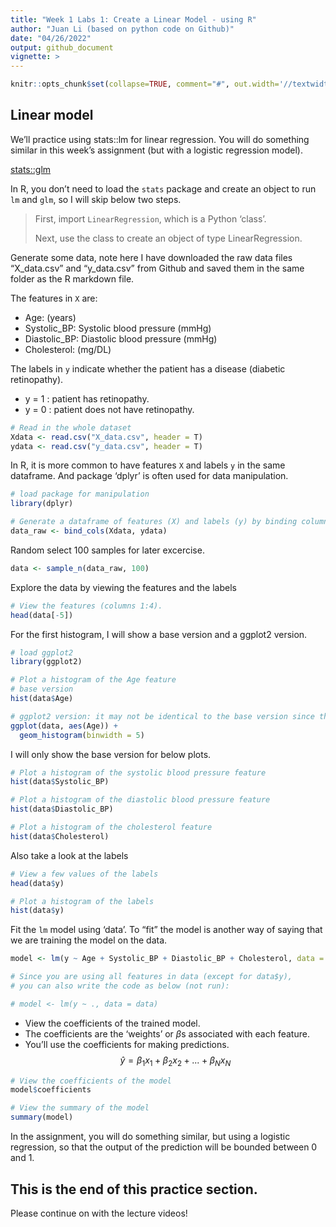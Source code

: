 ```yaml
---
title: "Week 1 Labs 1: Create a Linear Model - using R"
author: "Juan Li (based on python code on Github)"
date: "04/26/2022"
output: github_document
vignette: >
---
```


```r
knitr::opts_chunk$set(collapse=TRUE, comment="#", out.width='//textwidth')
```


## Linear model 

We'll practice using stats::lm for linear regression. You will do something similar in this week's assignment (but with a logistic regression model).  

[stats::glm](https://www.rdocumentation.org/packages/stats/versions/3.6.2/topics/glm)

In R, you don't need to load the `stats` package and create an object to run `lm` and `glm`, so I will skip below two steps.

> First, import `LinearRegression`, which is a Python 'class'.
>
> Next, use the class to create an object of type LinearRegression.

Generate some data, note here I have downloaded the raw data files "X_data.csv" and "y_data.csv" from Github and saved them in the same folder as the R markdown file. 

The features in `X` are:

- Age: (years)
- Systolic_BP: Systolic blood pressure (mmHg)
- Diastolic_BP: Diastolic blood pressure (mmHg)
- Cholesterol: (mg/DL)

The labels in `y` indicate whether the patient has a disease (diabetic retinopathy).

- y = 1 : patient has retinopathy.
- y = 0 : patient does not have retinopathy.

```r
# Read in the whole dataset
Xdata <- read.csv("X_data.csv", header = T)
ydata <- read.csv("y_data.csv", header = T)

```

In R, it is more common to have features `X` and labels `y` in the same dataframe. And package 'dplyr' is often used for data manipulation.

```r
# load package for manipulation 
library(dplyr)

# Generate a dataframe of features (X) and labels (y) by binding columns.
data_raw <- bind_cols(Xdata, ydata)

```

Random select 100 samples for later excercise.

```r
data <- sample_n(data_raw, 100)

```

Explore the data by viewing the features and the labels

```r
# View the features (columns 1:4). 
head(data[-5])
```

For the first histogram, I will show a base version and a ggplot2 version.

```r
# load ggplot2
library(ggplot2)

# Plot a histogram of the Age feature 
# base version
hist(data$Age) 

# ggplot2 version: it may not be identical to the base version since they have different bin boundries.
ggplot(data, aes(Age)) + 
  geom_histogram(binwidth = 5)
```


I will only show the base version for below plots.

```r
# Plot a histogram of the systolic blood pressure feature 
hist(data$Systolic_BP) 
```

```r
# Plot a histogram of the diastolic blood pressure feature
hist(data$Diastolic_BP) 
```

```r
# Plot a histogram of the cholesterol feature
hist(data$Cholesterol) 
```

Also take a look at the labels

```r
# View a few values of the labels
head(data$y) 
```

```r
# Plot a histogram of the labels
hist(data$y) 
```

Fit the `lm` model using 'data'. To "fit" the model is another way of saying that we are training the model on the data.

```r
model <- lm(y ~ Age + Systolic_BP + Diastolic_BP + Cholesterol, data = data)

# Since you are using all features in data (except for data$y), 
# you can also write the code as below (not run):

# model <- lm(y ~ ., data = data)
```

- View the coefficients of the trained model.
- The coefficients are the 'weights' or $\beta$s associated with each feature.
- You'll use the coefficients for making predictions.
$$\hat{y} = \beta_1 x_1 + \beta_2 x_2 + ... + \beta_N x_N$$

```r
# View the coefficients of the model
model$coefficients

# View the summary of the model
summary(model)
```

In the assignment, you will do something similar, but using a logistic regression, so that the output of the prediction will be bounded between 0 and 1.

## This is the end of this practice section.

Please continue on with the lecture videos!